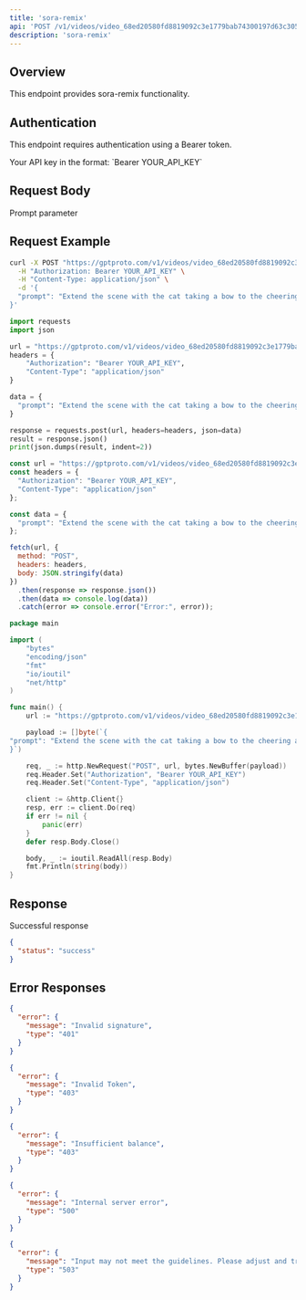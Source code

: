 ```yaml
---
title: 'sora-remix'
api: 'POST /v1/videos/video_68ed20580fd8819092c3e1779bab74300197d63c305fecf8/remix'
description: 'sora-remix'
---
```


## Overview

This endpoint provides sora-remix functionality.

## Authentication

This endpoint requires authentication using a Bearer token.

<ParamField header="Authorization" type="string" required default="sk-***********">
  Your API key in the format: `Bearer YOUR_API_KEY`
</ParamField>

## Request Body

<ParamField body="prompt" type="string" required default="Extend the scene with the cat taking a bow to the cheering audience">
  Prompt parameter
</ParamField>

## Request Example

<CodeGroup>

```bash cURL
curl -X POST "https://gptproto.com/v1/videos/video_68ed20580fd8819092c3e1779bab74300197d63c305fecf8/remix" \
  -H "Authorization: Bearer YOUR_API_KEY" \
  -H "Content-Type: application/json" \
  -d '{
  "prompt": "Extend the scene with the cat taking a bow to the cheering audience"
}'
```

```python Python
import requests
import json

url = "https://gptproto.com/v1/videos/video_68ed20580fd8819092c3e1779bab74300197d63c305fecf8/remix"
headers = {
    "Authorization": "Bearer YOUR_API_KEY",
    "Content-Type": "application/json"
}

data = {
  "prompt": "Extend the scene with the cat taking a bow to the cheering audience"
}

response = requests.post(url, headers=headers, json=data)
result = response.json()
print(json.dumps(result, indent=2))
```

```javascript JavaScript
const url = "https://gptproto.com/v1/videos/video_68ed20580fd8819092c3e1779bab74300197d63c305fecf8/remix";
const headers = {
  "Authorization": "Bearer YOUR_API_KEY",
  "Content-Type": "application/json"
};

const data = {
  "prompt": "Extend the scene with the cat taking a bow to the cheering audience"
};

fetch(url, {
  method: "POST",
  headers: headers,
  body: JSON.stringify(data)
})
  .then(response => response.json())
  .then(data => console.log(data))
  .catch(error => console.error("Error:", error));
```

```go Go
package main

import (
    "bytes"
    "encoding/json"
    "fmt"
    "io/ioutil"
    "net/http"
)

func main() {
    url := "https://gptproto.com/v1/videos/video_68ed20580fd8819092c3e1779bab74300197d63c305fecf8/remix"

    payload := []byte(`{
"prompt": "Extend the scene with the cat taking a bow to the cheering audience"
}`)

    req, _ := http.NewRequest("POST", url, bytes.NewBuffer(payload))
    req.Header.Set("Authorization", "Bearer YOUR_API_KEY")
    req.Header.Set("Content-Type", "application/json")

    client := &http.Client{}
    resp, err := client.Do(req)
    if err != nil {
        panic(err)
    }
    defer resp.Body.Close()

    body, _ := ioutil.ReadAll(resp.Body)
    fmt.Println(string(body))
}
```

</CodeGroup>

## Response

<ResponseField name="Success" type="200">
  Successful response

```json
{
  "status": "success"
}
```
</ResponseField>

## Error Responses

<ResponseExample>

```json 401 - Invalid signature
{
  "error": {
    "message": "Invalid signature",
    "type": "401"
  }
}
```

```json 403 - Invalid Token
{
  "error": {
    "message": "Invalid Token",
    "type": "403"
  }
}
```

```json 403 - Insufficient balance
{
  "error": {
    "message": "Insufficient balance",
    "type": "403"
  }
}
```

```json 500 - Internal server error
{
  "error": {
    "message": "Internal server error",
    "type": "500"
  }
}
```

```json 503 - Content policy violation
{
  "error": {
    "message": "Input may not meet the guidelines. Please adjust and try again.",
    "type": "503"
  }
}
```

</ResponseExample>


